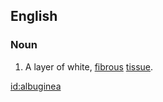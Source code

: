 ==English==

===Noun===
{{en-noun|-}}

# {{anatomy}} A layer of white, [[fibrous]] [[tissue]].

[[id:albuginea]]